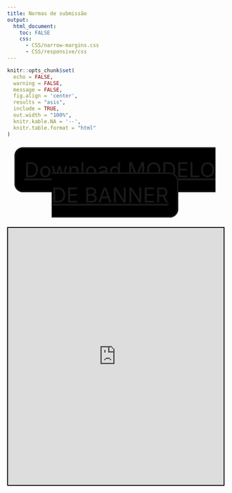 ```yaml
---
title: Normas de submissão
output:
  html_document:
    toc: FALSE
    css:
      - CSS/narrow-margins.css
      - CSS/responsive/css
---
```


<!--install and/or load all R packages-->
```r
knitr::opts_chunk$set(
  echo = FALSE,
  warning = FALSE,
  message = FALSE,
  fig.align = 'center',
  results = "asis",
  include = TRUE,
  out.width = "100%",
  knitr.kable.NA = '--',
  knitr.table.format = "html"
)
```

<br>

<center>

<a style="font-size: 3rem; border: solid; border-radius: 20px; padding: 20px; background-color: black" href="2023/Banner_paradesportivo.pptx" download="Banner_paradesportivo.pptx">Download MODELO DE BANNER</a>

<br>

<iframe src="https://drive.google.com/file/d/1yrswO8TwwgSDr86bb7jm9oSgkbEu3l39/preview" style="width:100%; height:600px; border:2px solid black;"></iframe>

</center>

<br>
